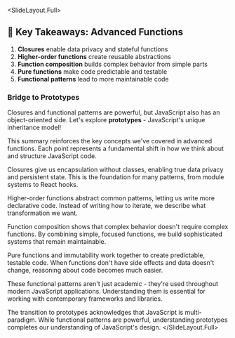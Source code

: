 
<SlideLayout.Full>
## 🎯 Key Takeaways: Advanced Functions

1. **Closures** enable data privacy and stateful functions
2. **Higher-order functions** create reusable abstractions  
3. **Function composition** builds complex behavior from simple parts
4. **Pure functions** make code predictable and testable
5. **Functional patterns** lead to more maintainable code

### Bridge to Prototypes
Closures and functional patterns are powerful, but JavaScript also has an object-oriented side. Let's explore **prototypes** - JavaScript's unique inheritance model!

<Notes>
This summary reinforces the key concepts we've covered in advanced functions. Each point represents a fundamental shift in how we think about and structure JavaScript code.

Closures give us encapsulation without classes, enabling true data privacy and persistent state. This is the foundation for many patterns, from module systems to React hooks.

Higher-order functions abstract common patterns, letting us write more declarative code. Instead of writing how to iterate, we describe what transformation we want.

Function composition shows that complex behavior doesn't require complex functions. By combining simple, focused functions, we build sophisticated systems that remain maintainable.

Pure functions and immutability work together to create predictable, testable code. When functions don't have side effects and data doesn't change, reasoning about code becomes much easier.

These functional patterns aren't just academic - they're used throughout modern JavaScript applications. Understanding them is essential for working with contemporary frameworks and libraries.

The transition to prototypes acknowledges that JavaScript is multi-paradigm. While functional patterns are powerful, understanding prototypes completes our understanding of JavaScript's design.
</Notes>
</SlideLayout.Full>